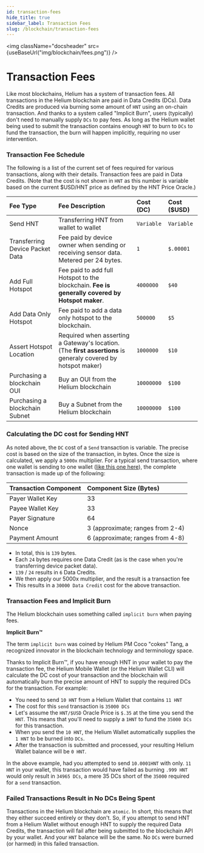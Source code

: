 ```yaml
---
id: transaction-fees
hide_title: true
sidebar_label: Transaction Fees
slug: /blockchain/transaction-fees
---
```



<img className="docsheader" src={useBaseUrl("img/blockchain/fees.png")} />

# Transaction Fees

Like most blockchains, Helium has a system of transaction fees. All transactions
in the Helium blockchain are paid in Data Credits (DCs). Data Credits are
produced via burning some amount of `HNT` using an on-chain transaction. And
thanks to a system called "Implicit Burn", users (typically) don't need to
manually supply `DCs` to pay fees. As long as the Helium wallet being used to
submit the transaction contains enough `HNT` to burn to `DCs` to fund the
transaction, the burn will happen implicitly, requiring no user intervention.

### Transaction Fee Schedule

The following is a list of the current set of fees required for various
transactions, along with their details. Transaction fees are paid in Data
Credits. (Note that the cost is not shown in `HNT` as this number is variable
based on the current $USD/HNT price as defined by the HNT Price Oracle.)

| Fee Type                        | Fee Description                                                                                                              | **Cost (DC)** | Cost ($USD) |
| :------------------------------ | :--------------------------------------------------------------------------------------------------------------------------- | :------------ | :---------- |
| Send HNT                        | Transferring HNT from wallet to wallet                                                                                       | `Variable`    | `Variable`  |
| Transferring Device Packet Data | Fee paid by device owner when sending or receiving sensor data. Metered per 24 bytes.                                        | `1`           | `$.00001`   |
| Add Full Hotspot                | Fee paid to add full Hotspot to the blockchain. **Fee is generally covered by Hotspot maker**.                               | `4000000`     | `$40`       |
| Add Data Only Hotspot           | Fee paid to add a data only hotspot to the blockchain.                                                                       | `500000`      | `$5`       |
| Assert Hotspot Location         | Required when asserting a Gateway's location. \(The **first assertions** is generaly covered by hotspot maker\)             | `1000000`     | `$10`       |
| Purchasing a blockchain OUI     | Buy an OUI from the Helium blockchain                                                                                        | `10000000`    | `$100`      |
| Purchasing a blockchain Subnet  | Buy a Subnet from the Helium blockchain                                                                                      | `10000000`    | `$100`      |

### Calculating the DC cost for Sending HNT

As noted above, the `DC` cost of a `Send` transaction is variable. The precise
cost is based on the size of the transaction, in bytes. Once the size is
calculated, we apply a `5000x` multiplier. For a typical send transaction, where
one wallet is sending to one wallet
([like this one here](https://explorer.helium.com/txns/RP8xdjuYsvIAaEuyNvMmlBF7Kc8ShNoURtA1ccgMGpk)),
the complete transaction is made up of the following:

| Transaction Component | Component Size (Bytes)           |
| :-------------------- | :------------------------------- |
| Payer Wallet Key      | 33                               |
| Payee Wallet Key      | 33                               |
| Payer Signature       | 64                               |
| Nonce                 | 3 (approximate; ranges from 2-4) |
| Payment Amount        | 6 (approximate; ranges from 4-8) |

- In total, this is `139` bytes.
- Each `24` bytes requires one Data Credit (as is the case when you're
  transferring device packet data).
- `139` / `24` results in `6` Data Credits.
- We then apply our 5000x multiplier, and the result is a transaction fee
- This results in a `30000 Data Credit` cost for the above transaction.

### Transaction Fees and Implicit Burn

The Helium blockchain uses something called `implicit burn` when paying fees.

**Implicit Burn™**

The term `implicit burn` was coined by Helium PM Coco "cokes" Tang, a recognized
innovator in the blockchain technology and terminology space.

Thanks to Implicit Burn™, if you have enough HNT in your wallet to pay the
transaction fee, the Helium Mobile Wallet (or the Helium Wallet CLI) will
calculate the DC cost of your transaction and the blockchain will automatically
burn the precise amount of HNT to supply the required DCs for the transaction.
For example:

- You need to send `10 HNT` from a Helium Wallet that contains `11 HNT`
- The cost for this `send` transaction is `35000 DCs`
- Let's assume the `HNT/$USD` Oracle Price is `$.35` at the time you send the
  `HNT`. This means that you'll need to supply a `1HNT` to fund the `35000 DCs`
  for this transaction.
- When you send the `10 HNT`, the Helium Wallet automatically supplies the
  `1 HNT` to be burned into `DCs`.
- After the transaction is submitted and processed, your resulting Helium Wallet
  balance will be `0 HNT`.

In the above example, had you attempted to send `10.0001HNT` with only. `11 HNT`
in your wallet, this transaction would have failed as burning `.999 HNT` would
only result in `34965 DCs`, a mere 35 DCs short of the `35000` required for a
`send` transaction.

### Failed Transactions Result in No DCs Being Spent

Transactions in the Helium blockchain are `atomic`. In short, this means that
they either succeed entirely or they don't. So, if you attempt to send HNT from
a Helium Wallet without enough HNT to supply the required Data Credits, the
transaction will fail after being submitted to the blockchain API by your
wallet. And your `HNT` balance will be the same. No `DCs` were burned (or
harmed) in this failed transaction.
